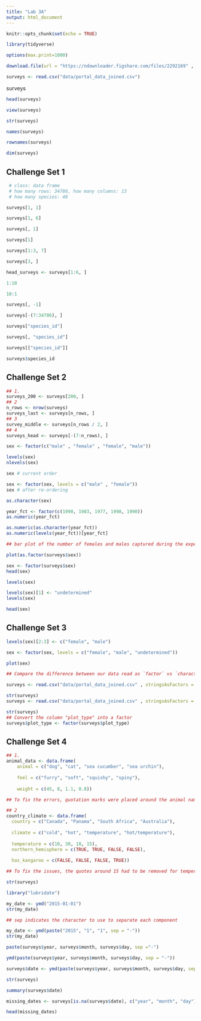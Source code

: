 ```yaml
---
title: "Lab 3A"
output: html_document
---
```


```r
knitr::opts_chunk$set(echo = TRUE)
```

```r
library(tidyverse)
```

```r
options(max.print=1000)
```

```r
download.file(url = "https://ndownloader.figshare.com/files/2292169" , destfile = "data/portal_data.joined.csv")
```
```r
surveys <- read.csv("data/portal_data_joined.csv")
```

surveys

```r
head(surveys)
```
```r
view(surveys)
```

```r
str(surveys)
```

```r
names(surveys)
```
```r
rownames(surveys)
```

```r
dim(surveys)
```


## Challenge Set 1
```r
 # class: data frame
 # how many rows: 34786, how many columns: 13
 # how many species: 48
```
   
```r
surveys[1, 1]
```

```r
surveys[1, 6]
```

```r
surveys[, 1]
```

```r
surveys[1]
```

```r
surveys[1:3, 7]
```

```r
surveys[3, ]
```

```r
head_surveys <- surveys[1:6, ]
```

```r
1:10
```

```r
10:1
```

```r
surveys[, -1]
```

```r
surveys[-(7:34786), ]
```

```r
surveys["species_id"]
```

```r
surveys[, "species_id"]
```

```r
surveys[["species_id"]]
```

```r
surveys$species_id
```

## Challenge Set 2
```r
## 1.
surveys_200 <- surveys[200, ]
## 2
n_rows <- nrow(surveys)
surveys_last <- surveys[n_rows, ]
## 3
survey_middle <- surveys[n_rows / 2, ]
## 4
surveys_head <- surveys[-(7:n_rows), ]
```

```r
sex <- factor(c("male" , "female" , "female", "male"))
```

```r
levels(sex)
nlevels(sex)
```

```r
sex # current order
```

```r
sex <- factor(sex, levels = c("male" , "female"))
sex # after re-ordering
```

```r
as.character(sex)
```

```r
year_fct <- factor(c(1990, 1983, 1977, 1998, 1990))
as.numeric(year_fct)

as.numeric(as.character(year_fct))
as.numeric(levels(year_fct))[year_fct]
```

```r
## bar plot of the number of females and males captured during the experiment:

plot(as.factor(surveys$sex))
```

```r
sex <- factor(surveys$sex)
head(sex)
```

```r
levels(sex)
```

```r
levels(sex)[1] <- "undetermined"
levels(sex)
```

```r
head(sex)
```

## Challenge Set 3
```r
levels(sex)[2:3] <- c("female", "male")

sex <- factor(sex, levels = c("female", "male", "undetermined"))

plot(sex)
```

```r
## Compare the difference between our data read as `factor` vs `character`.

surveys <- read.csv("data/portal_data_joined.csv" , stringsAsFactors = TRUE)

str(surveys)
surveys <- read.csv("data/portal_data_joined.csv" , stringsAsFactors = FALSE)

str(surveys)
## Convert the column "plot_type" into a factor
surveys$plot_type <- factor(surveys$plot_type)
```

## Challenge Set 4
```r
## 1.
animal_data <- data.frame(
    animal = c("dog", "cat", "sea cucumber", "sea urchin"),
    
    feel = c("furry", "soft", "squishy", "spiny"),
    
    weight = c(45, 8, 1.1, 0.8))

## To fix the errors, quotation marks were placed around the animal names, an adjective to the feel for the cat, and commas were added to weight

## 2
country_climate <- data.frame(
  country = c("Canada", "Panama", "South Africa", "Australia"),
  
  climate = c("cold", "hot", "temperature", "hot/temperature"),
  
  temperature = c(10, 30, 18, 15),
  northern_hemisphere = c(TRUE, TRUE, FALSE, FALSE),
  
  has_kangaroo = c(FALSE, FALSE, FALSE, TRUE))

## To fix the issues, the quotes around 15 had to be removed for temperature and for the last false in northern_hempisphere. The last 1 in has_kangaroos had to be changed to true. Adding stringAsFactors = False would convert the factors into vectors.
```

```r
str(surveys)
```

```r
library("lubridate")
```

```r
my_date <- ymd("2015-01-01")
str(my_date)
```

```r
## sep indicates the character to use to separate each component

my_date <- ymd(paste("2015", "1", "1", sep = "-"))
str(my_date)
```

```r
paste(surveys$year, surveys$month, surveys$day, sep ="-")
```

```r
ymd(paste(surveys$year, surveys$month, surveys$day, sep = "-"))
```

```r
surveys$date <- ymd(paste(surveys$year, surveys$month, surveys$day, sep = "-"))
```

```r
str(surveys)
```

```r
summary(surveys$date)
```

```r
missing_dates <- surveys[is.na(surveys$date), c("year", "month", "day")]

head(missing_dates)
```